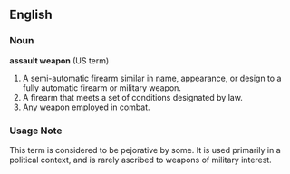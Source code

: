 ==English==

===Noun===
'''assault weapon''' (US term)
# A semi-automatic firearm similar in name, appearance, or design to a fully automatic firearm or military weapon.
# A firearm that meets a set of conditions designated by law.
# Any weapon employed in combat.

===Usage Note===
This term is considered to be pejorative by some. It is used primarily in a political context, and is rarely ascribed to weapons of military interest.